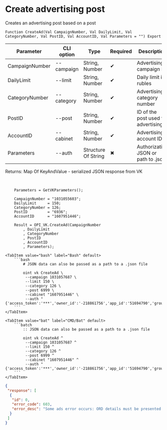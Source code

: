 ﻿---
sidebar_position: 2
---


# Create advertising post
 Creates an advertising post based on a post



`Function CreateAd(Val CampaignNumber, Val DailyLimit, Val CategoryNumber, Val PostID, Val AccountID, Val Parameters = "") Export`

  | Parameter | CLI option | Type | Required | Description |
  |-|-|-|-|-|
  | CampaignNumber | --campaign | String, Number | &#x2714; | Advertising campaign ID |
  | DailyLimit | --limit | String, Number | &#x2714; | Daily limit in rubles |
  | CategoryNumber | --category | String, Number | &#x2714; | Advertising category number |
  | PostID | --post | String, Number | &#x2714; | ID of the post used for advertising |
  | AccountID | --cabinet | String, Number | &#x2714; | Advertising account ID |
  | Parameters | --auth | Structure Of String | &#x2716; | Authorization JSON or path to .json |

  
  Returns:  Map Of KeyAndValue - serialized JSON response from VK

<br/>




```bsl title="1C:Enterprise/OneScript code example"
    Parameters = GetVKParameters();

    CampaignNumber = "1031055603";
    DailyLimit     = 150;
    CategoryNumber = 126;
    PostID         = "6936";
    AccountID      = "1607951446";

    Result = OPI_VK.CreateAd(CampaignNumber
        , DailyLimit
        , CategoryNumber
        , PostID
        , AccountID
        , Parameters);
```
 

 <Tabs>
  
    <TabItem value="bash" label="Bash" default>
        ```bash
            # JSON data can also be passed as a path to a .json file
            
            oint vk CreateAd \
             --campaign 1031057687 \
             --limit 150 \
             --category 126 \
             --post 6999 \
             --cabinet "1607951446" \
             --auth "{'access_token':'***','owner_id':'-218861756','app_id':'51694790','group_id':'218861756'}"
        ```
    </TabItem>
  
    <TabItem value="bat" label="CMD/Bat" default>
        ```batch
            :: JSON data can also be passed as a path to a .json file
            
            oint vk CreateAd ^
             --campaign 1031057687 ^
             --limit 150 ^
             --category 126 ^
             --post 6999 ^
             --cabinet "1607951446" ^
             --auth "{'access_token':'***','owner_id':'-218861756','app_id':'51694790','group_id':'218861756'}"
        ```
    </TabItem>
</Tabs>


```json title="Result"
{
 "response": [
  {
   "id": 0,
   "error_code": 603,
   "error_desc": "Some ads error occurs: ORD details must be presented."
  }
 ]
}
```
